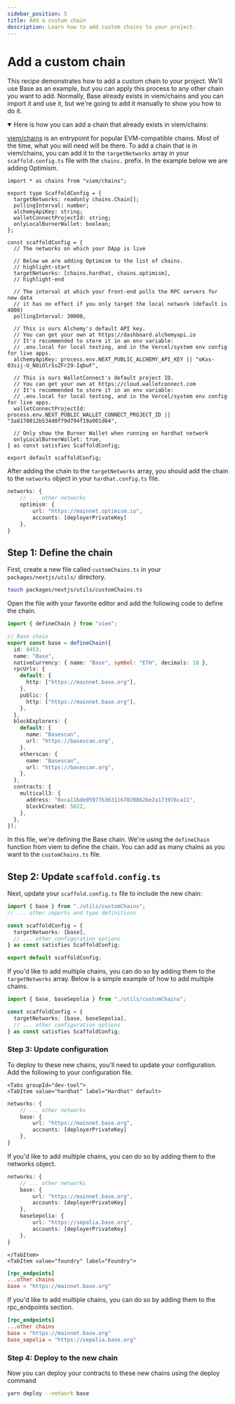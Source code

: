 ```yaml
---
sidebar_position: 5
title: Add a custom chain
description: Learn how to add custom chains to your project.
---
```



# Add a custom chain

This recipe demonstrates how to add a custom chain to your project. We'll use Base as an example, but you can apply this process to any other chain you want to add. Normally, Base already exists in viem/chains and you can import it and use it, but we're going to add it manually to show you how to do it.

<details open>
<summary>Here is how you can add a chain that already exists in viem/chains:</summary>

[viem/chains](https://viem.sh/docs/chains/introduction) is an entrypoint for popular EVM-compatible chains. Most of the time, what you will need will be there. 
To add a chain that is in viem/chains, you can add it to the `targetNetworks` array in your `scaffold.config.ts` file with the `chains.` prefix. In the example below we are adding Optimism.

```tsx title="packages/nextjs/scaffold.config.ts"
import * as chains from "viem/chains";

export type ScaffoldConfig = {
  targetNetworks: readonly chains.Chain[];
  pollingInterval: number;
  alchemyApiKey: string;
  walletConnectProjectId: string;
  onlyLocalBurnerWallet: boolean;
};

const scaffoldConfig = {
  // The networks on which your DApp is live

  // Below we are adding Optimism to the list of chains.
  // highlight-start
  targetNetworks: [chains.hardhat, chains.optimism],
  // highlight-end

  // The interval at which your front-end polls the RPC servers for new data
  // it has no effect if you only target the local network (default is 4000)
  pollingInterval: 30000,

  // This is ours Alchemy's default API key.
  // You can get your own at https://dashboard.alchemyapi.io
  // It's recommended to store it in an env variable:
  // .env.local for local testing, and in the Vercel/system env config for live apps.
  alchemyApiKey: process.env.NEXT_PUBLIC_ALCHEMY_API_KEY || "oKxs-03sij-U_N0iOlrSsZFr29-IqbuF",

  // This is ours WalletConnect's default project ID.
  // You can get your own at https://cloud.walletconnect.com
  // It's recommended to store it in an env variable:
  // .env.local for local testing, and in the Vercel/system env config for live apps.
  walletConnectProjectId: process.env.NEXT_PUBLIC_WALLET_CONNECT_PROJECT_ID || "3a8170812b534d0ff9d794f19a901d64",

  // Only show the Burner Wallet when running on hardhat network
  onlyLocalBurnerWallet: true,
} as const satisfies ScaffoldConfig;

export default scaffoldConfig;
```

After adding the chain to the `targetNetworks` array, you should add the chain to the `networks` object in your `hardhat.config.ts` file.

```typescript title="packages/hardhat/hardhat.config.ts"
networks: {
    // ... other networks
    optimism: {
        url: "https://mainnet.optimism.io",
        accounts: [deployerPrivateKey]
    },
}
```

</details>

## Step 1: Define the chain

First, create a new file called `customChains.ts` in your `packages/nextjs/utils/` directory.

```bash
touch packages/nextjs/utils/customChains.ts
```

Open the file with your favorite editor and add the following code to define the chain.

```typescript title="packages/nextjs/utils/customChains.ts"
import { defineChain } from "viem";

// Base chain
export const base = defineChain({
  id: 8453,
  name: "Base",
  nativeCurrency: { name: "Base", symbol: "ETH", decimals: 18 },
  rpcUrls: {
    default: {
      http: ["https://mainnet.base.org"],
    },
    public: {
      http: ["https://mainnet.base.org"],
    },
  },
  blockExplorers: {
    default: {
      name: "Basescan",
      url: "https://basescan.org",
    },
    etherscan: {
      name: "Basescan",
      url: "https://basescan.org",
    },
  },
  contracts: {
    multicall3: {
      address: "0xca11bde05977b3631167028862be2a173976ca11",
      blockCreated: 5022,
    },
  },
});
```

In this file, we're defining the Base chain. We're using the `defineChain` function from viem to define the chain. You can add as many chains as you want to the `customChains.ts` file.

## Step 2: Update `scaffold.config.ts`

Next, update your `scaffold.config.ts` file to include the new chain:

```typescript title="packages/nextjs/scaffold.config.ts"
import { base } from "./utils/customChains";
// ... other imports and type definitions

const scaffoldConfig = {
  targetNetworks: [base],
  // ... other configuration options
} as const satisfies ScaffoldConfig;

export default scaffoldConfig;
```

If you'd like to add multiple chains, you can do so by adding them to the `targetNetworks` array. Below is a simple example of how to add multiple chains.

```typescript title="packages/nextjs/scaffold.config.ts"
import { base, baseSepolia } from "./utils/customChains";

const scaffoldConfig = {
  targetNetworks: [base, baseSepolia],
  // ... other configuration options
} as const satisfies ScaffoldConfig;
```

### Step 3: Update configuration

To deploy to these new chains, you'll need to update your configuration. Add the following to your configuration file.

```mdx-code-block
<Tabs groupId="dev-tool">
<TabItem value="hardhat" label="Hardhat" default>
```

```typescript title="packages/hardhat/hardhat.config.ts"
networks: {
    // ... other networks
    base: {
        url: "https://mainnet.base.org",
        accounts: [deployerPrivateKey]
    },
}
```

If you'd like to add multiple chains, you can do so by adding them to the networks object.

```typescript title="packages/hardhat/hardhat.config.ts"
networks: {
    // ... other networks
    base: {
        url: "https://mainnet.base.org",
        accounts: [deployerPrivateKey]
    },
    baseSepolia: {
        url: "https://sepolia.base.org",
        accounts: [deployerPrivateKey]
    },
}
```

```mdx-code-block
</TabItem>
<TabItem value="foundry" label="Foundry">
```

```toml title="packages/foundry/foundry.toml"
[rpc_endpoints]
...other chains
base = "https://mainnet.base.org"
```

If you'd like to add multiple chains, you can do so by adding them to the rpc_endpoints section.

```toml title="packages/foundry/foundry.toml"
[rpc_endpoints]
...other chains
base = "https://mainnet.base.org"
base_sepolia = "https://sepolia.base.org"
```

</TabItem>
</Tabs>

### Step 4: Deploy to the new chain

Now you can deploy your contracts to these new chains using the deploy command

```bash
yarn deploy --network base
```

